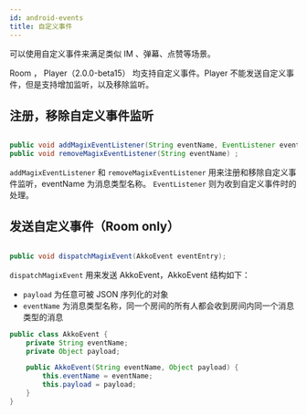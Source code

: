 ```yaml
---
id: android-events
title: 自定义事件
---
```


可以使用自定义事件来满足类似 IM 、弹幕、点赞等场景。

Room ， Player（2.0.0-beta15） 均支持自定义事件。Player 不能发送自定义事件，但是支持增加监听，以及移除监听。

## 注册，移除自定义事件监听

```java

public void addMagixEventListener(String eventName, EventListener eventListener) ;
public void removeMagixEventListener(String eventName) ;
```

`addMagixEventListener` 和 `removeMagixEventListener` 用来注册和移除自定义事件监听，eventName 为消息类型名称。 `EventListener` 则为收到自定义事件时的处理。

## 发送自定义事件（Room only）

```Java

public void dispatchMagixEvent(AkkoEvent eventEntry);
```

`dispatchMagixEvent` 用来发送 AkkoEvent，AkkoEvent 结构如下：
- `payload` 为任意可被 JSON 序列化的对象
- `eventName` 为消息类型名称，同一个房间的所有人都会收到房间内同一个消息类型的消息

```java
public class AkkoEvent {
    private String eventName;
    private Object payload;

    public AkkoEvent(String eventName, Object payload) {
        this.eventName = eventName;
        this.payload = payload;
    }
}
```